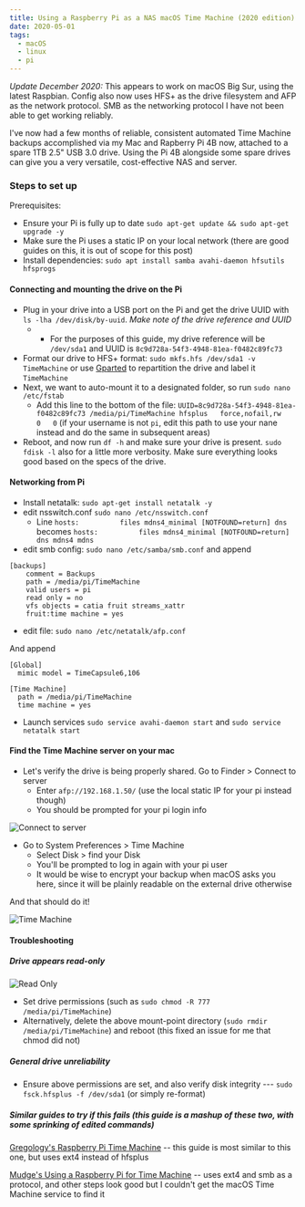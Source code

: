 ```yaml
---
title: Using a Raspberry Pi as a NAS macOS Time Machine (2020 edition)
date: 2020-05-01
tags:
  - macOS
  - linux
  - pi
---
```


*Update December 2020:* This appears to work on macOS Big Sur, using the latest Raspbian. Config also now uses HFS+ as the drive filesystem and AFP as the network protocol. SMB as the networking protocol I have not been able to get working reliably.

I've now had a few months of reliable, consistent automated Time Machine backups accomplished via my Mac and Rapberry Pi 4B now, attached to a spare 1TB 2.5" USB 3.0 drive. Using the Pi 4B alongside some spare drives can give you a very versatile, cost-effective NAS and server.

### Steps to set up

Prerequisites:
- Ensure your Pi is fully up to date `sudo apt-get update && sudo apt-get upgrade -y`
- Make sure the Pi uses a static IP on your local network (there are good guides on this, it is out of scope for this post)
- Install dependencies: `sudo apt install samba avahi-daemon hfsutils hfsprogs`

#### Connecting and mounting the drive on the Pi
- Plug in your drive into a USB port on the Pi and get the drive UUID with `ls -lha /dev/disk/by-uuid`. *Make note of the drive reference and UUID* 
    - * For the purposes of this guide, my drive reference will be `/dev/sda1` and UUID is `8c9d728a-54f3-4948-81ea-f0482c89fc73`
- Format our drive to HFS+ format: `sudo mkfs.hfs /dev/sda1 -v TimeMachine` or use [Gparted](https://gparted.org/download.php) to repartition the drive and label it `TimeMachine`
- Next, we want to auto-mount it to a designated folder, so run `sudo nano /etc/fstab`
    - Add this line to the bottom of the file: `UUID=8c9d728a-54f3-4948-81ea-f0482c89fc73 /media/pi/TimeMachine hfsplus   force,nofail,rw   0   0` (if your username is not `pi`, edit this path to use your nane instead and do the same in subsequent areas)
- Reboot, and now run `df -h` and make sure your drive is present. `sudo fdisk -l` also for a little more verbosity. Make sure everything looks good based on the specs of the drive.

#### Networking from Pi
- Install netatalk: `sudo apt-get install netatalk -y`
- edit nsswitch.conf `sudo nano /etc/nsswitch.conf`
    - Line `hosts:          files mdns4_minimal [NOTFOUND=return] dns` becomes `hosts:          files mdns4_minimal [NOTFOUND=return] dns mdns4 mdns`
- edit smb config: `sudo nano /etc/samba/smb.conf` and append

```
[backups]
    comment = Backups
    path = /media/pi/TimeMachine
    valid users = pi
    read only = no
    vfs objects = catia fruit streams_xattr
    fruit:time machine = yes
```

- edit file: `sudo nano /etc/netatalk/afp.conf`

And append
```
[Global]
  mimic model = TimeCapsule6,106

[Time Machine]
  path = /media/pi/TimeMachine
  time machine = yes
```

- Launch services `sudo service avahi-daemon start` and `sudo service netatalk start`

#### Find the Time Machine server on your mac
- Let's verify the drive is being properly shared. Go to Finder > Connect to server
    - Enter `afp://192.168.1.50/` (use the local static IP for your pi instead though)
    - You should be prompted for your pi login info

![Connect to server](./connect-to-afp.png)

- Go to System Preferences > Time Machine
    - Select Disk > find your Disk
    - You'll be prompted to log in again with your pi user
    - It would be wise to encrypt your backup when macOS asks you here, since it will be plainly readable on the external drive otherwise

And that should do it! 

![Time Machine](./time-machine.png)


#### Troubleshooting

##### Drive appears read-only
![Read Only](./read-only.png)
- Set drive permissions (such as `sudo chmod -R 777 /media/pi/TimeMachine`)
- Alternatively, delete the above mount-point directory (`sudo rmdir /media/pi/TimeMachine`) and reboot (this fixed an issue for me that chmod did not)

##### General drive unreliability
- Ensure above permissions are set, and also verify disk integrity --- `sudo fsck.hfsplus -f /dev/sda1` (or simply re-format)

##### Similar guides to try if this fails (this guide is a mashup of these two, with some sprinking of edited commands)
[Gregology's Raspberry Pi Time Machine](https://gregology.net/2018/09/raspberry-pi-time-machine/) -- this guide is most similar to this one, but uses ext4 instead of hfsplus

[Mudge's Using a Raspberry Pi for Time Machine](https://mudge.name/2019/11/12/using-a-raspberry-pi-for-time-machine/) -- uses ext4 and smb as a protocol, and other steps look good but I couldn't get the macOS Time Machine service to find it

